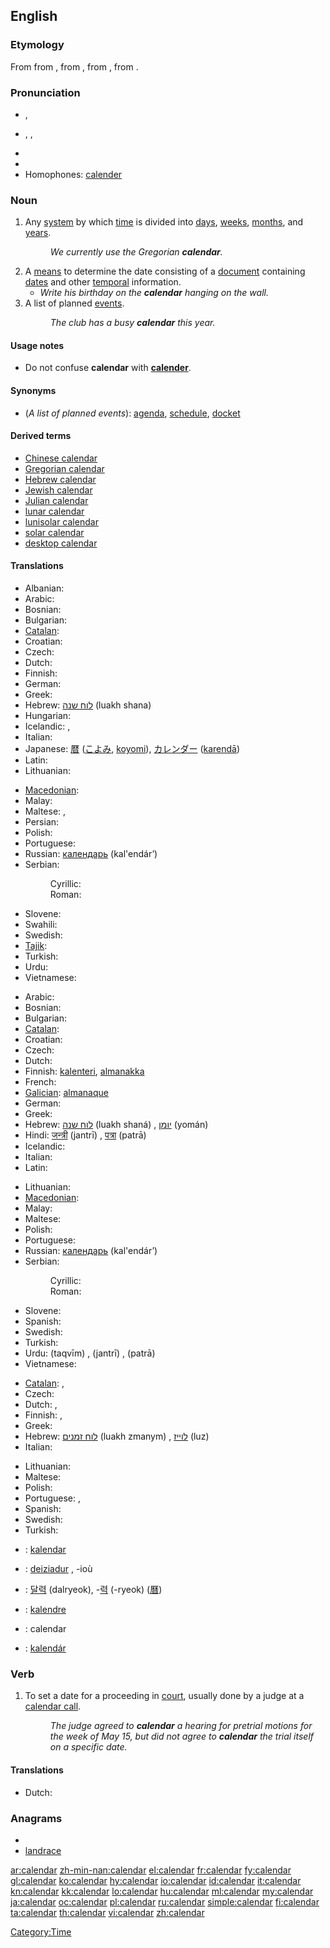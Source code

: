 {{wikipedia}}
{{Wikisource1911Enc|Calendar}}
==English==

===Etymology===
From {{etyl|fro}} {{term|calendier}} from {{etyl|la}} {{term|calendarium||account book}}, from {{term|calendae||the first day of the month}}, from {{term|calare||to announce solemnly, to call out (the sighting of the new moon)}}, from {{proto|Indo-European|kel-}}.

===Pronunciation===
* {{a|RP}} {{IPA|/ˈkæl.ən.də/}}, {{SAMPA|/"k{l.@n.d@/}}
* {{a|US}} {{enPR|kălʹəndər}}, {{IPA|/ˈkæl.ən.dɚ/}}, {{SAMPA|/"k{l.@n.d@`/}}
* {{Audio|en-us-calendar.ogg|Audio (US)}}
* {{rhymes|əndə(r)}}
* Homophones: [[calender]]

===Noun===
{{en-noun}}

# Any [[system]] by which [[time]] is divided into [[day]]s, [[week]]s, [[month]]s, and [[year]]s.
#: ''We currently use the Gregorian '''calendar'''.''
# A [[means]] to determine the date consisting of a [[document]] containing [[date]]s and other [[temporal]] information.
#* ''Write his birthday on the '''calendar''' hanging on the wall.''
# A list of planned [[event]]s.
#: ''The club has a busy '''calendar''' this year.''

====Usage notes====
* Do not confuse '''calendar''' with '''[[calender]]'''.

====Synonyms====
* (''A list of planned events''): [[agenda]], [[schedule]], [[docket]]

====Derived terms====
* [[Chinese calendar]]
* [[Gregorian calendar]]
* [[Hebrew calendar]]
* [[Jewish calendar]]
* [[Julian calendar]]
* [[lunar calendar]]
* [[lunisolar calendar]]
* [[solar calendar]]
* [[desktop calendar]]

====Translations====
{{trans-top|system by which time is divided}}
* Albanian: {{t|sq|kalendari|m|xs=Albanian}}
* Arabic: {{t-|ar|تقويم|alt=تَقْوِيم|tr=taqwiim}}
* Bosnian: {{t-|bs|kalendar|m}}
* Bulgarian: {{t-|bg|календар|m}}
* [[Catalan]]: {{t-|ca|calendari|m}}
* Croatian: {{t+|hr|kalendar|m}}
* Czech: {{t+|cs|kalendář|m}}
* Dutch: {{t+|nl|kalender|m}}
* Finnish: {{t+|fi|kalenteri}}
* German: {{t+|de|Kalender|m}}
* Greek: {{t+|el|ημερολόγιο|n|tr=imerológio}}
* Hebrew: [[לוח שנה]] (luakh shana) {{m}}
* Hungarian: {{t+|hu|naptár}}
* Icelandic: {{t-|is|tímatal|n}}, {{t+|is|dagatal|n}}
* Italian: {{t+|it|calendario|m}}
* Japanese: [[暦]] ([[こよみ]], [[koyomi]]), [[カレンダー]] ([[karendā]])
* Latin: {{t-|la|calendarium|m}}
* Lithuanian: {{t-|lt|kalendorius|m|xs=Lithuanian}}
{{trans-mid}}
* [[Macedonian]]: {{tø|mk|календар|m|xs=Macedonian}}
* Malay: {{t+|ms|kalendar|xs=Malay}}
* Maltese: {{t-|mt|kalendarju|xs=Maltese}}, {{t-|mt|almanakk|xs=Maltese}}
* Persian: {{t+|fa|تقویم|xs=Persian}}
* Polish: {{t+|pl|kalendarz|m}}
* Portuguese: {{t+|pt|calendário|m}}
* Russian: [[календарь]] (kal'endár’) {{m}}
* Serbian:
*: Cyrillic: {{t-|sr|календар|m|sc=Cyrl}}
*: Roman: {{t-|sr|kalendar|m}}
* Slovene: {{t+|sl|koledar|m}}
* Swahili: {{t|sw|kalenda|xs=Swahili}}
* Swedish: {{t-|sv|kalender|c}}
* [[Tajik]]: {{t-|tg|тақвим|sc=Cyrl|xs=Tajik}}
* Turkish: {{t|tr|takvim}}
* Urdu: {{t-|ur|تقویم|xs=Urdu}}
* Vietnamese: {{t|vi|lịch|xs=Vietnamese}}
{{trans-bottom}}

{{trans-top|means to determine the date}}
* Arabic: {{t-|ar|تقويم|alt=تَقْوِيم|tr=taqwiim}}
* Bosnian: {{t-|bs|kalendar|m}}
* Bulgarian: {{t-|bg|календар|tr=kalendar}}
* [[Catalan]]: {{t-|ca|calendari|m}}
* Croatian: {{t+|hr|kalendar|m}}
* Czech: {{t+|cs|kalendář|m}}
* Dutch: {{t+|nl|kalender|m}}
* Finnish: [[kalenteri]], {{qualifier|archaic}} [[almanakka]]
* French: {{t+|fr|calendrier|m}}
* [[Galician]]: [[almanaque]] {{m}}
* German: {{t+|de|Kalender|m}}
* Greek: {{t+|el|ημερολόγιο|n|tr=imerológio}}
* Hebrew: [[לוח שנה]] (luakh shaná) {{m}}, [[יומן]] (yomán) {{m}}
* Hindi: [[जन्त्री]] (jantrī) {{f}}, [[पत्रा]] (patrā) {{m}}
* Icelandic: {{t+|is|dagatal|n}}
* Italian: {{t+|it|calendario|m}}
* Latin: {{t-|la|calendarium|m}}
{{trans-mid}}
* Lithuanian: {{t-|lt|kalendorius|m|xs=Lithuanian}}
* [[Macedonian]]: {{tø|mk|календар|m|xs=Macedonian}}
* Malay: {{t+|ms|kalendar|xs=Malay}}
* Maltese: {{t-|mt|kalendarju|xs=Maltese}}
* Polish: {{t+|pl|kalendarz|m}}
* Portuguese: {{t+|pt|calendário|m}}
* Russian: [[календарь]] (kal'endár’) {{m}}
* Serbian:
*: Cyrillic: {{t-|sr|календар|m|sc=Cyrl}}
*: Roman: {{t-|sr|kalendar|m}}
* Slovene: {{t+|sl|koledar|m}}
* Spanish: {{t+|es|calendario|m}}
* Swedish: {{t-|sv|kalender|c}}
* Turkish: {{t|tr|takvim}}
* Urdu: {{ur-Arab|[[تقویم]]}} (taqvīm) {{f}}, {{ur-Arab|[[جنتری]]}} (jantrī) {{f}}, {{ur-Arab|[[پترا]]}} (patrā) {{m}}
* Vietnamese: {{t|vi|lịch|xs=Vietnamese}}
{{trans-bottom}}

{{trans-top|a list of planned events}}
* [[Catalan]]: {{t-|ca|calendari|m}}, {{t+|ca|agenda|f}}
* Czech: {{t+|cs|kalendář|m}}
* Dutch: {{t+|nl|agenda|m}}, {{t-|nl|schema|n}}
* Finnish: {{t-|fi|toimintakalenteri}}, {{t-|fi|aikataulu}}
* Greek: {{t+|el|πρόγραμμα|n|tr=prógramma}}
* Hebrew: [[לוח זמנים]] (luakh zmanym) {{m}}, [[לוײז]] (luz) {{m}}
* Italian: {{t+|it|calendario|m}}
{{trans-mid}}
* Lithuanian: {{t-|lt|kalendorius|m|xs=Lithuanian}}
* Maltese: {{t-|mt|kalendarju|xs=Maltese}}
* Polish: {{t+|pl|kalendarz|m}}
* Portuguese: {{t+|pt|agenda|f}}, {{t+|pt|calendário|m}}
* Spanish: {{t+|es|agenda}}
* Swedish: {{t+|sv|agenda|c}}
* Turkish: {{t|tr|takvim}}
{{trans-bottom}}

{{checktrans-top}}
* {{ttbc|Albanian}}: [[kalendar]] {{m}}
* {{ttbc|Breton}}: [[deiziadur]] {{m}}, -ioù
* {{ttbc|Korean}}: [[달력]] (dalryeok), -[[력]] (-ryeok) ([[曆]])
* {{ttbc|Novial}}: [[kalendre]]
* {{ttbc|Romanian}}: calendar {{n}}
* {{ttbc|Slovak}}: [[kalendár]] {{m}}
{{checktrans-bottom}}

===Verb===
{{en-verb}}

# {{legal}} To set a date for a proceeding in [[court]], usually done by a judge at a [[calendar call]].
#: ''The judge agreed to '''calendar''' a hearing for pretrial motions for the week of May 15, but did not agree to '''calendar''' the trial itself on a specific date.''

====Translations====
{{trans-top|to set a date for a proceeding in court}}
* Dutch: {{t-|nl|vastleggen}}
{{trans-mid}}
{{trans-bottom}}

===Anagrams===
* {{alphagram|aacdelnr}}
* [[landrace#English|landrace]]

[[Category:Time]]

[[ar:calendar]]
[[zh-min-nan:calendar]]
[[el:calendar]]
[[fr:calendar]]
[[fy:calendar]]
[[gl:calendar]]
[[ko:calendar]]
[[hy:calendar]]
[[io:calendar]]
[[id:calendar]]
[[it:calendar]]
[[kn:calendar]]
[[kk:calendar]]
[[lo:calendar]]
[[hu:calendar]]
[[ml:calendar]]
[[my:calendar]]
[[ja:calendar]]
[[oc:calendar]]
[[pl:calendar]]
[[ru:calendar]]
[[simple:calendar]]
[[fi:calendar]]
[[ta:calendar]]
[[th:calendar]]
[[vi:calendar]]
[[zh:calendar]]